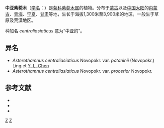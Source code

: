 {{Speciesbox 
| genus = Asterothamnus
| species = centraliasiaticus
| authority = Novopokr., 1950
| subdivision_ranks =[[变种|变种]]
| subdivision =
* 中亚紫菀木 ''A. c.'' var. ''centraliasiaticus''
* 中亚紫菀木高大变种 ''A. c.'' var. ''procerior''
* 中亚紫菀木短叶变种 ''A. c.'' var. ''potaninii''
}}

'''中亚紫菀木'''（[[学名|学名]]：{{lang|la|''Asterothamnus centraliasiaticus''}}）是[[菊科|菊科]][[紫菀木属|紫菀木属]]的植物。分布于[[蒙古|蒙古]]以及[[中国大陆|中国大陆]]的[[内蒙古|内蒙古]]、[[青海|青海]]、[[宁夏|宁夏]]、[[甘肃|甘肃]]等地，生长于海拔1,300米至3,900米的地区，一般生于草原及荒漠地区。

种加名 ''centraliasiaticus'' 意为“中亚的”。

== 异名 ==
* ''Asterothamnus centraliasiaticus'' Novopokr. var. ''potaninii'' (Novopokr.) Ling et [[陈艺林|Y. L. Chen]]
* ''Asterothamnus centraliasiaticus'' Novopokr. var. ''procerior'' Novopokr.

== 参考文献 ==
<div class="references-small">
* {{cite web| url =http://www.bioinfo.cn/db05/KmzwSpecies.php?action=view&id=3002| title =中亚紫菀木（原变种）| work =《中国高等植物数据库全库》| publisher =中国科学院微生物研究所| author =昆明植物研究所| accessdate =2009-02-23| deadurl =yes| archiveurl =https://web.archive.org/web/20160305003349/http://www.bioinfo.cn/db05/KmzwSpecies.php?action=view&id=3002| archivedate =2016-03-05}}
* {{CPNI| zh=中亚紫菀木高大变种 | id=178-39228 | binomial=Asterothamnus centraliasiaticus | authority=Novopokr. | var=phocerior | accessdate=2013-01-18}}
* {{CPNI| zh=中亚紫菀木短叶变种 | id=178-39229 | binomial=Asterothamnus centraliasiaticus | authority=(Novopokr. ) Ling & Y. L. Chen | var=potaninii | accessdate=2013-01-18}}
</div>
{{Taxonbar|from=Q10871695}}

[[Category:紫菀木属|Z]]
[[Category:1950年描述的植物|Z]]


{{植物小作品}}